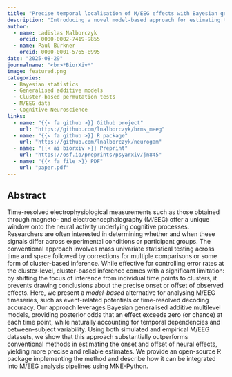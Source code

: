 ```yaml
---
title: "Precise temporal localisation of M/EEG effects with Bayesian generalised additive multilevel models"
description: "Introducing a novel model-based approach for estimating the onset and offset of M/EEG effects."
author: 
  - name: Ladislas Nalborczyk
    orcid: 0000-0002-7419-9855
  - name: Paul Bürkner
    orcid: 0000-0001-5765-8995
date: "2025-08-29"
journalname: "<br>*BiorXiv*"
image: featured.png
categories:
  - Bayesian statistics
  - Generalised additive models
  - Cluster-based permutation tests
  - M/EEG data
  - Cognitive Neuroscience
links:
  - name: "{{< fa github >}} Github project"
    url: "https://github.com/lnalborczyk/brms_meeg"
  - name: "{{< fa github >}} R package"
    url: "https://github.com/lnalborczyk/neurogam"
  - name: "{{< ai biorxiv >}} Preprint"
    url: "https://osf.io/preprints/psyarxiv/jn845"
  - name: "{{< fa file >}} PDF"
    url: "paper.pdf"
---
```


## Abstract

Time-resolved electrophysiological measurements such as those obtained through magneto- and electroencephalography (M/EEG) offer a unique window onto the neural activity underlying cognitive processes. Researchers are often interested in determining whether and when these signals differ across experimental conditions or participant groups. The conventional approach involves mass univariate statistical testing across time and space followed by corrections for multiple comparisons or some form of cluster-based inference. While effective for controlling error rates at the cluster-level, cluster-based inference comes with a significant limitation: by shifting the focus of inference from individual time points to clusters, it prevents drawing conclusions about the precise onset or offset of observed effects. Here, we present a *model-based* alternative for analysing M/EEG timeseries, such as event-related potentials or time-resolved decoding accuracy. Our approach leverages Bayesian generalised additive multilevel models, providing posterior odds that an effect exceeds zero (or chance) at each time point, while naturally accounting for temporal dependencies and between-subject variability. Using both simulated and empirical M/EEG datasets, we show that this approach substantially outperforms conventional methods in estimating the onset and offset of neural effects, yielding more precise and reliable estimates. We provide an open-source R package implementing the method and describe how it can be integrated into M/EEG analysis pipelines using MNE-Python.
